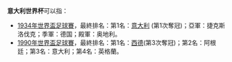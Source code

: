 '''意大利世界杯'''可以指：
*[[1934年世界盃足球賽|1934年世界盃足球賽]]，最終排名：第1名：[[意大利國家足球隊|意大利]] (第1次奪冠)；亞軍：捷克斯洛伐克；季軍：德国；殿軍：奥地利。
*[[1990年世界盃足球賽|1990年世界盃足球賽]]，最終排名：第1名：[[德國國家足球隊|西德]](第3次奪冠)；第2名：阿根廷；第3名：意大利；第4名：英格蘭。	
{{disambig|cat=世界盃消歧義}}